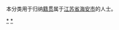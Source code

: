 {{Catnav|頁面分類|各種主題的頁面分類|依中国各省来作的分类|各地中国人|江苏人|南通人}}
{{Catnav|頁面分類|人物|各國人物|中国人|各地中国人|江苏人|南通人}}

本分类用于归纳[[籍贯|籍贯]]属于[[江苏省|江苏省]][[海安市|海安市]]的人士。

[[Category:南通人|*]]
[[Category:海安市|*]]